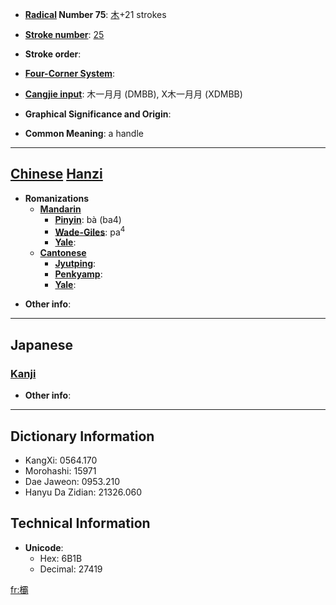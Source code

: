 * '''[[Wiktionary:Chinese radical index| Radical]] Number 75''': [[Wiktionary:Chinese radical index 木|木]]+21 strokes

* '''[[Wiktionary:Chinese total strokes index|Stroke number]]''': [[Wiktionary:Chinese total strokes index 25|25]]

* '''Stroke order''': 

* '''[[Wiktionary:Chinese four corner index|Four-Corner System]]''': 

* '''[[Wiktionary:Chinese Cangjie index|Cangjie input]]''': 木一月月 (DMBB), X木一月月 (XDMBB)

* '''Graphical Significance and Origin''': 

* '''Common Meaning''': a handle

----

== [[Chinese]] [[Hanzi]] ==

* '''Romanizations'''
** '''[[Mandarin]]'''
*** '''[[Pinyin]]''': bà (ba4)
*** '''[[Wade-Giles]]''': pa<sup>4</sup>
*** '''[[Yale]]''': 
** '''[[Cantonese]]'''
*** '''[[Jyutping]]''':
*** '''[[Penkyamp]]''': 
*** '''[[Yale]]''': 

* '''Other info''': 

----

==Japanese==
===[[Kanji]]===
{{kanji|on readings=[[は]] (ha), [[へ]] (he)
|kun readings=[[つか]] (tsuka)
}}

* '''Other info''':  

----

== Dictionary Information ==

* KangXi: 0564.170
* Morohashi: 15971
* Dae Jaweon: 0953.210
* Hanyu Da Zidian: 21326.060

== Technical Information ==

* '''Unicode''':
** Hex: 6B1B
** Decimal: 27419

[[fr:欛]]